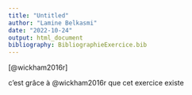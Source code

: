 ```yaml
---
title: "Untitled"
author: "Lamine Belkasmi"
date: "2022-10-24"
output: html_document
bibliography: BibliographieExercice.bib
---
```


[@wickham2016r]

c'est grâce à @wickham2016r que cet exercice existe
